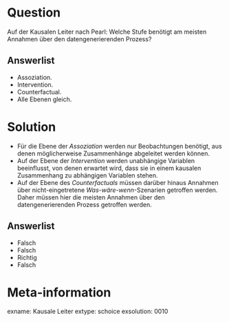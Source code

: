 Question
========

Auf der Kausalen Leiter nach Pearl: Welche Stufe benötigt am meisten Annahmen über den datengenerierenden Prozess?

Answerlist
----------
* Assoziation.
* Intervention.
* Counterfactual.
* Alle Ebenen gleich.

Solution
========

- Für die Ebene der *Assoziation* werden nur Beobachtungen benötigt, aus denen möglicherweise Zusammenhänge abgeleitet werden können.
- Auf der Ebene der *Intervention* werden unabhängige Variablen beeinflusst, von denen erwartet wird, dass sie in einem kausalen Zusammenhang zu abhängigen Variablen stehen.
- Auf der Ebene des *Counterfactuals* müssen darüber hinaus Annahmen über nicht-eingetretene *Was-wäre-wenn*-Szenarien getroffen werden. Daher müssen hier die meisten Annahmen über den datengenerierenden Prozess getroffen werden.

Answerlist
----------
* Falsch
* Falsch
* Richtig
* Falsch

Meta-information
================
exname: Kausale Leiter
extype: schoice
exsolution: 0010